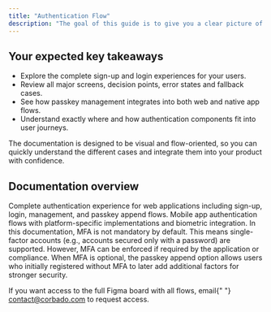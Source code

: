 ```yaml
---
title: "Authentication Flow"
description: "The goal of this guide is to give you a clear picture of where passkey components fit into your system and how the user journey unfolds across web and native apps."
---
```


## Your expected key takeaways

-   Explore the complete sign-up and login experiences for your users.
-   Review all major screens, decision points, error states and fallback cases.
-   See how passkey management integrates into both web and native app flows.
-   Understand exactly where and how authentication components fit into user journeys.

The documentation is designed to be visual and flow-oriented, so you can quickly understand the different cases and integrate them into your product with confidence.

## Documentation overview

<CardGroup cols={2}>
<Card title="Web Flow" icon="globe" href="/authentication-flow/flows/web-flow/passkey-sign-up">
    Complete authentication experience for web applications including sign-up, login, management, and passkey append flows.
</Card>

<Card title="Native App Flow" icon="mobile" href="/authentication-flow/flows/native-app-flow/passkey-sign-up">
    Mobile app authentication flows with platform-specific implementations and biometric integration.
</Card>
</CardGroup>

<Note>
    In this documentation, MFA is not mandatory by default. This means
    single-factor accounts (e.g., accounts secured only with a password) are
    supported. However, MFA can be enforced if required by the application or
    compliance. When MFA is optional, the passkey append option allows users who
    initially registered without MFA to later add additional factors for
    stronger security.
</Note>

If you want access to the full Figma board with all flows, email{" "} <a href="mailto:contact@corbado.com">contact@corbado.com</a> to request access.


<CognitoDemo />
